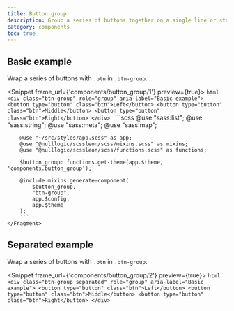 ```yaml
---
title: Button group
description: Group a series of buttons together on a single line or stack them in a vertical column.
category: components
toc: true
---
```


## Basic example

Wrap a series of buttons with `.btn` in `.btn-group`.

<Snippet frame_url={'components/button_group/1'} preview={true}>
    <Fragment slot="html">
        ```html
        <div class="btn-group" role="group" aria-label="Basic example">
            <button type="button" class="btn">Left</button>
            <button type="button" class="btn">Middle</button>
            <button type="button" class="btn">Right</button>
        </div>
        ```
    </Fragment>
    <Fragment slot="scss">
        ```scss
        @use "sass:list";
        @use "sass:string";
        @use "sass:meta";
        @use "sass:map";

        @use "~/src/styles/app.scss" as app;
        @use "@nulllogic/scssleon/scss/mixins.scss" as mixins;
        @use "@nulllogic/scssleon/scss/functions.scss" as functions;

        $button_group: functions.get-theme(app.$theme, 'components.button_group');

        @include mixins.generate-component(
            $button_group,
            "btn-group",
            app.$config,
            app.$theme
        );
        ```
    </Fragment>
</Snippet>

## Separated example

Wrap a series of buttons with `.btn` in `.btn-group`.

<Snippet frame_url={'components/button_group/2'} preview={true}>
    <Fragment slot="html">
        ```html
        <div class="btn-group separated" role="group" aria-label="Basic example">
            <button type="button" class="btn">Left</button>
            <button type="button" class="btn">Middle</button>
            <button type="button" class="btn">Right</button>
        </div>
        ```
    </Fragment>
</Snippet>

